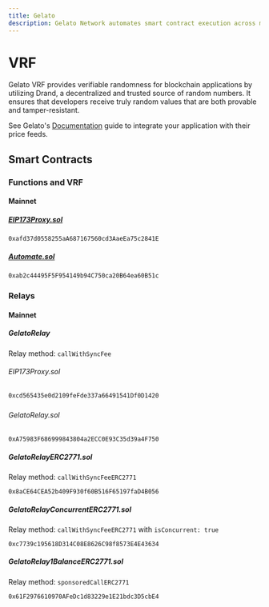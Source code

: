 ```yaml
---
title: Gelato
description: Gelato Network automates smart contract execution across major blockchains. Its products include decentralized automation, Web3 Functions, Gasless Transactions, and Gelato VRF for secure, verifiable randomness.
---
```


# VRF

Gelato VRF provides verifiable randomness for blockchain applications by utilizing Drand, a decentralized and trusted source of random numbers. It ensures that developers receive truly random values that are both provable and tamper-resistant.

See Gelato's [Documentation](<[https://docs.gelato.network/web3-services/vrf](https://docs.gelato.network/web3-services/vrf)>) guide to integrate your application with their price feeds.

## Smart Contracts

### Functions and VRF

#### Mainnet

##### [EIP173Proxy.sol](https://www.storyscan.xyz/address/0xafd37d0558255aA687167560cd3AaeEa75c2841E)

```
0xafd37d0558255aA687167560cd3AaeEa75c2841E
```

##### [Automate.sol](https://www.storyscan.xyz/address/0xab2c44495F5F954149b94C750ca20B64ea60B51c)

```
0xab2c44495F5F954149b94C750ca20B64ea60B51c
```

### Relays

#### Mainnet

##### GelatoRelay

Relay method: `callWithSyncFee`

###### EIP173Proxy.sol

```
0xcd565435e0d2109feFde337a66491541Df0D1420
```

#####

###### GelatoRelay.sol

```
0xA75983F686999843804a2ECC0E93C35d39a4F750
```

##### GelatoRelayERC2771.sol

Relay method: `callWithSyncFeeERC2771`

```
0x8aCE64CEA52b409F930f60B516F65197faD4B056
```

##### GelatoRelayConcurrentERC2771.sol

Relay method: `callWithSyncFeeERC2771` with `isConcurrent: true`

```
0xc7739c195618D314C08E8626C98f8573E4E43634
```

##### GelatoRelay1BalanceERC2771.sol

Relay method: `sponsoredCallERC2771`

```
0x61F2976610970AFeDc1d83229e1E21bdc3D5cbE4
```
